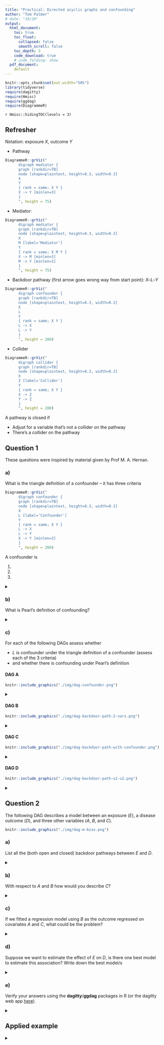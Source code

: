```yaml
---
title: "Practical: Directed acyclic graphs and confounding"
author: "Tom Palmer"
# date: "19/20"
output:
  html_document:
    toc: true
    toc_float:
      collapsed: false
      smooth_scroll: false
    toc_depth: 3
    code_download: true
    # code_folding: show
  pdf_document:
    default
---
```


```r
knitr::opts_chunk$set(out.width="50%")
library(tidyverse)
require(dagitty)
require(Hmisc)
require(ggdag)
require(DiagrammeR)
```

`r Hmisc::hidingTOC(levels = 3)`

## Refresher

Notation: exposure $X$, outcome $Y$

* Pathway

```r
DiagrammeR::grViz("
      digraph mediator {
      graph [rankdir=TB]
      node [shape=plaintext, height=0.3, width=0.3]
      X 
      Y 
      { rank = same; X Y }
      X -> Y [minlen=3]
      }
      ", height = 75)
```

* Mediator:

```r
DiagrammeR::grViz("
      digraph mediator {
      graph [rankdir=TB]
      node [shape=plaintext, height=0.3, width=0.3]
      X 
      M [label='Mediator']
      Y 
      { rank = same; X M Y }
      X -> M [minlen=3]
      M -> Y [minlen=3]
      }
      ", height = 75)
```

* Backdoor pathway (first arrow goes wrong way from start point): $X$--$L$--$Y$

```r
DiagrammeR::grViz("
      digraph confounder {
      graph [rankdir=TB]
      node [shape=plaintext, height=0.3, width=0.3]
      X 
      L 
      Y 
      { rank = same; X Y }
      L -> X 
      L -> Y 
      }
      ", height = 200)
```

* Collider

```r
DiagrammeR::grViz("
      digraph collider {
      graph [rankdir=TB]
      node [shape=plaintext, height=0.3, width=0.3]
      X 
      Z [label='Collider']
      Y 
      { rank = same; X Y }
      X -> Z 
      Y -> Z 
      }
      ", height = 200)
```


A pathway is closed if

- Adjust for a variable that's not a collider on the pathway
- There's a collider on the pathway  

## Question 1

These questions were inspired by material given by Prof M. A. Hernan.

### a) 

What is the triangle definition of a confounder -- it has three criteria

```r
DiagrammeR::grViz("
      digraph confounder {
      graph [rankdir=TB]
      node [shape=plaintext, height=0.3, width=0.3]
      X 
      L [label='Confounder']
      Y 
      { rank = same; X Y }
      L -> X 
      L -> Y 
      X -> Y [minlen=3]
      }
      ", height = 200)
```

A confounder is

1.  
2.  
3.  

<details>
<summary></summary>
1. associated with the exposure
2. associated with the outcome conditional on the exposure
3. not on the causal pathway between the exposure and outcome
</details>

### b) 

What is Pearl's definition of confounding?

<details>
<summary></summary>
There is confounding of the exposure and outcome relationship when there is an open backdoor pathway between them (therefore, a confounder is any variable on an open backdoor pathway between an exposure and outcome.)
</details>

### c) 

For each of the following DAGs assess whether 

- $L$ is confounder under the triangle definition of a confounder (assess each of the 3 criteria) 
- and whether there is confounding under Pearl's definition

#### DAG A

```r
knitr::include_graphics("./img/dag-confounder.png")
```

<details>
<summary></summary>
- Triangle defintion:
  1. Yes, $L$ is associated with the exposure, $L$--$X$
  2. Yes, $L$ is associated with the outcome conditional upon the exposure, $L$--$Y$
  3. Yes, $L$ is not on the causal pathway between the exposure and outcome  
  Overall: Yes. $L$ is a confounder
- Pearl: Yes. There is confounding since $X$--$L$--$Y$ is an open backdoor pathway
</details>

#### DAG B

```r
knitr::include_graphics("./img/dag-backdoor-path-2-vars.png")
```

<details>
<summary></summary>
- Triangle definition: 
  1. Yes, $L$ is associated with the exposure, $L$--$X$
  2. Yes, $L$ is associated with the outcome conditional upon the exposure, $L$--$U$--$Y$
  3. Yes, $L$ is not on the causal pathway between the exposure and outcome  
  Overall: Yes, $L$ is a confounder  
- Pearl: Yes there is confounding of $X$--$Y$ relationship because $X$--$L$--$U$--$Y$ is an open backdoor pathway
</details>

#### DAG C

```r
knitr::include_graphics("./img/dag-backdoor-path-with-confounder.png")
```

<details>
<summary></summary>
- Triangle definition: 
  1. Yes, $L$ is associated with the exposure, $L$--$U$--$X$
  2. Yes, $L$ is associated with the outcome conditional upon the exposure, $L$--$Y$
  3. Yes, $L$ is not on the causal pathway between the exposure and outcome  
  Overall: Yes, $L$ is a confounder
- Pearl: Yes there is confounding of the $X$--$Y$ relationship because $X$--$U$--$L$--$Y$ is an open backdoor pathway.
</details>

#### DAG D

```r
knitr::include_graphics("./img/dag-backdoor-path-u1-u2.png")
```

<details>
<summary></summary>
- Triangle definition: 
  1. Yes, $L$ is associated with the exposure, $L$--$U_2$--$X$ is an open path
  2. Yes, $L$ is associated with the outcome conditional upon the exposure, $L$--$U_1$--$Y$ is an open path
  3. Yes, $L$ is not on the causal pathway between $X$ and $Y$  
  Overall: Yes, $L$ is a confounder
- Pearl: **No**! There is no confounding of the $X$--$Y$ relationship because $X$--$U_2$--$L$--$U_1$--$Y$ is a closed pathway. Under *d*-separation (directional-separation) rules $L$ is a collider of $U_1$ and $U_2$. Hence, without adjustment for the $L$ the path is closed. Including $L$ in a model will open the path between $U_1$ and $U_2$ which would bias the association between $X$ and $Y$, since $X$--$U_2$--$U_1$--$Y$ would be an open backdoor path. Hence, under the *d*-separation rules we don't want to adjust for $L$, even though we consider it to be a confounder under the triangle definition. 
    
*Takeaway message: the triangle definition of a confounder breaks down when there is a collider on a backdoor pathway*
</details>

## Question 2

The following DAG describes a model between an exposure ($E$), a disease outcome ($D$), and three other variables ($A$, $B$, and $C$).

```r
knitr::include_graphics("./img/dag-m-bias.png")
```

### a) 

List all the (both open and closed) backdoor pathways between $E$ and $D$.

<details>
<summary></summary>
- $E$--$C$--$D$
- $E$--$C$--$B$--$D$
- $E$--$A$--$C$--$D$
- $E$--$A$--$C$--$B$--$D$
</details>

### b) 

With respect to $A$ and $B$ how would you describe $C$?

<details>
<summary></summary>
$C$ is a collider with respect to $A$ and $B$.
</details>
    
### c) 

If we fitted a regression model using $B$ as the outcome regressed on covariates $A$ and $C$, what could be the problem?
    
<details>
<summary></summary>
Since $C$ is a collider of $A$ and $B$, fitting such a model would be biased due to adjustment for a collider.
</details>

### d) 

Suppose we want to estimate the effect of $E$ on $D$, is there one best model to estimate this association? Write down the best model/s

<details>
<summary></summary>
There are several models which block all potential backdoor pathways. These are:
    
- Adjusting for $C$ and $A$
- Adjusting for $C$ and $B$
- Adjusting for $C$ and $A$ and $B$
    
Given that we must include in $C$ we must then include one or both of $A$ and $B$ to block the $A$--$B$ pathway which is opened by adjusting for $C$.

There's an argument to be made for adjusting for no variables as the bias induced by adjusting for $C$ could be worse than the $X$--$C$--$Y$ pathway.
</details>

### e) 

Verify your answers using the **dagitty**/**ggdag** packages in R (or the dagitty web app [here](http://dagitty.net/dags.html)).

<details>
<summary></summary>
```r
library(dagitty)
library(ggdag)
theme_set(theme_dag())

g <- dagitty('dag {
  E <- A -> C <- B -> D
  E -> D
  C -> E
  C -> D
  E [exposure, pos="0,2"]
  D [outcome, pos="2,2"]
  A [pos="0,0"]
  B [pos="2,0"]
  C [pos="1,1"]
}')
plot(g) 
```

```r
gd <- tidy_dagitty(g)
ggdag(gd)
```

```r
library(ggdag)
theme_set(theme_dag())

butterfly_bias(x = "E", y = "D", a = "A", m = "C", b = "B",
               x_y_associated = TRUE) %>% 
  ggdag(use_labels = "label", text = FALSE)
```

```r
paths(g, "E", "D")
```

Which paths remain open when conditioning on C.

```r
paths(g, "E", "D", c("C"))
```

```r
impliedConditionalIndependencies(g)
```

What do we need to adjust for to estimate the effect of E on D?

```r
adjustmentSets(g)
```

*Important: dagitty misses the third solution:* `{ A, B, C }`
</details>

## Applied example

<details>
<summary></summary>

```r
knitr::include_graphics("./img/lederer-aats-2019-fig-1d-mbias.png")
```

- The orange arrows represent a closed back-door path: chronic beta-blocker therapy $\leftarrow$ heart failure $\rightarrow$ Crkles $\leftarrow$ Pneumonia $\rightarrow$ acute respiratory distress syndrome (ARDS).
- Crackles stands for auscultatory crackles: https://en.wikipedia.org/wiki/Crackles
- Crackles is a collider that naturally leaves the back-door path closed. However, control for crackles would open the back-door path, introducing confounding through the path (beta-blocker -- heart failure -- pneumonia -- ARDS).
- M-bias: bias induced by adjusting for a variable on a backdoor pathway which is a collider on that pathway.

We can modify the DAG to show that we don't need to adjust under an M structure.

```r
g2 <- dagitty('dag {
  E <- A -> C <- B -> D
  E -> D
  E [exposure, pos="0,2"]
  D [outcome, pos="2,2"]
  A [pos="0,0"]
  B [pos="2,0"]
  C [pos="1,1"]
}')
plot(g2)
```

```r
adjustmentSets(g2)
```

The adjustment set is the empty set, i.e., don't adjust for any covariates.
</details>
